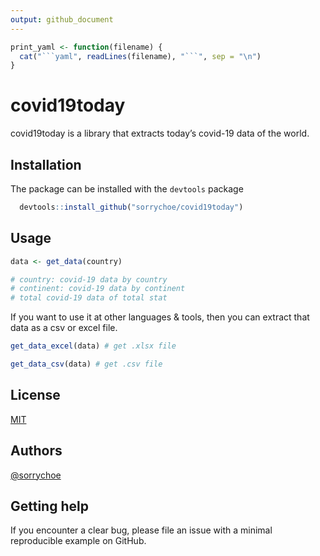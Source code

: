 ```yaml
---
output: github_document
---
```


<!-- README.md is generated from README.Rmd. Please edit that file -->

```r
print_yaml <- function(filename) {
  cat("```yaml", readLines(filename), "```", sep = "\n")
}
```


# covid19today

covid19today is a library that extracts today's covid-19 data of the world.



## Installation

The package can be installed with the `devtools` package

```r
  devtools::install_github("sorrychoe/covid19today")
```
    

## Usage

```r
data <- get_data(country)

# country: covid-19 data by country
# continent: covid-19 data by continent
# total covid-19 data of total stat
```

If you want to use it at other languages & tools, 
then you can extract that data as a csv or excel file.

```r
get_data_excel(data) # get .xlsx file

get_data_csv(data) # get .csv file
```

## License

[MIT](https://choosealicense.com/licenses/mit/)


## Authors

[@sorrychoe](https://www.github.com/sorrychoe)


## Getting help

If you encounter a clear bug, please file an issue with a minimal reproducible example on GitHub. 

